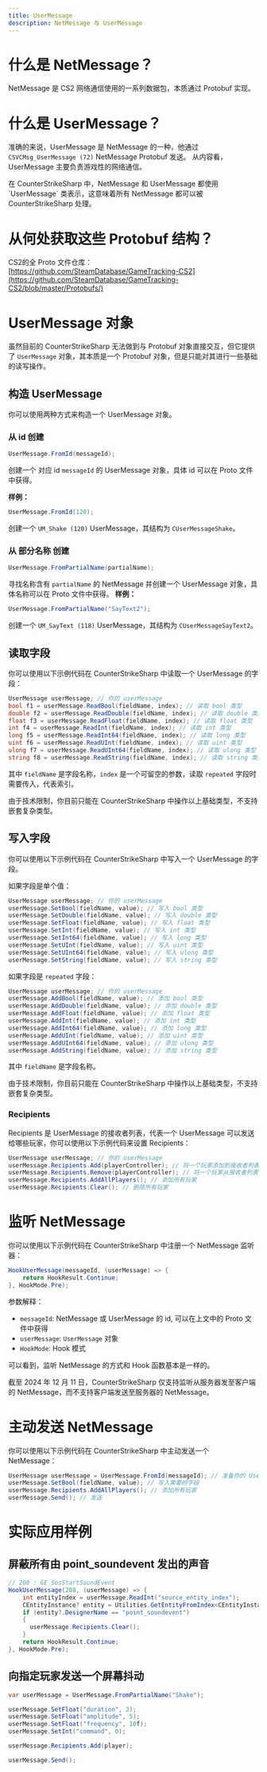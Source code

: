 ```yaml
---
title: UserMessage 
description: NetMessage 与 UserMessage
---
```


# 什么是 NetMessage？

NetMessage 是 CS2 网络通信使用的一系列数据包，本质通过 Protobuf 实现。

# 什么是 UserMessage？

准确的来说，UserMessage 是 NetMessage 的一种，他通过 `CSVCMsg_UserMessage (72)` NetMessage Protobuf 发送。
从内容看，UserMessage 主要负责游戏性的网络通信。

<Callout title="警告" type="warn">
  在 CounterStrikeSharp 中，NetMessage 和 UserMessage 都使用 `UserMessage` 类表示，这意味着所有 NetMessage 都可以被 CounterStrikeSharp 处理。
</Callout>

# 从何处获取这些 Protobuf 结构？

CS2的全 Proto 文件仓库：[https://github.com/SteamDatabase/GameTracking-CS2](https://github.com/SteamDatabase/GameTracking-CS2/blob/master/Protobufs/)

# UserMessage 对象

虽然目前的 CounterStrikeSharp 无法做到与 Protobuf 对象直接交互，但它提供了 `UserMessage` 对象，其本质是一个 Protobuf 对象，但是只能对其进行一些基础的读写操作。

## 构造 UserMessage

你可以使用两种方式来构造一个 UserMessage 对象。
### 从 id 创建
```csharp
UserMessage.FromId(messageId);
```
创建一个  对应 id `messageId` 的 UserMessage 对象，具体 id 可以在 Proto 文件中获得。

**样例：**
```csharp
UserMessage.FromId(120);
```
创建一个 `UM_Shake (120)` UserMessage，其结构为 `CUserMessageShake`。

### 从 部分名称 创建

```csharp
UserMessage.FromPartialName(partialName);
```
寻找名称含有 `partialName` 的 NetMessage 并创建一个 UserMessage 对象，具体名称可以在 Proto 文件中获得。
**样例：**
```csharp
UserMessage.FromPartialName("SayText2");
```
创建一个 `UM_SayText (118)` UserMessage，其结构为 `CUserMessageSayText2`。


## 读取字段

你可以使用以下示例代码在 CounterStrikeSharp 中读取一个 UserMessage 的字段：
```csharp
UserMessage userMessage; // 你的 userMessage
bool f1 = userMessage.ReadBool(fieldName, index); // 读取 bool 类型
double f2 = userMessage.ReadDouble(fieldName, index); // 读取 double 类型
float f3 = userMessage.ReadFloat(fieldName, index); // 读取 float 类型
int f4 = userMessage.ReadInt(fieldName, index); // 读取 int 类型
long f5 = userMessage.ReadInt64(fieldName, index); // 读取 long 类型
uint f6 = userMessage.ReadUInt(fieldName, index); // 读取 uint 类型
ulong f7 = userMessage.ReadUInt64(fieldName, index); // 读取 ulong 类型
string f8 = userMessage.ReadString(fieldName, index); // 读取 string 类型
```
其中 `fieldName` 是字段名称，`index` 是一个可留空的参数，读取 `repeated` 字段时需要传入，代表索引。

<Callout title="警告" type="warn">
  由于技术限制，你目前只能在 CounterStrikeSharp 中操作以上基础类型，不支持嵌套复杂类型。
</Callout>

## 写入字段

你可以使用以下示例代码在 CounterStrikeSharp 中写入一个 UserMessage 的字段。

如果字段是单个值：
```csharp
UserMessage userMessage; // 你的 userMessage
userMessage.SetBool(fieldName, value); // 写入 bool 类型
userMessage.SetDouble(fieldName, value); // 写入 double 类型
userMessage.SetFloat(fieldName, value); // 写入 float 类型
userMessage.SetInt(fieldName, value); // 写入 int 类型
userMessage.SetInt64(fieldName, value); // 写入 long 类型
userMessage.SetUInt(fieldName, value); // 写入 uint 类型
userMessage.SetUInt64(fieldName, value); // 写入 ulong 类型
userMessage.SetString(fieldName, value); // 写入 string 类型
```

如果字段是 `repeated` 字段：
```csharp
UserMessage userMessage; // 你的 userMessage
userMessage.AddBool(fieldName, value); // 添加 bool 类型
userMessage.AddDouble(fieldName, value); // 添加 double 类型
userMessage.AddFloat(fieldName, value); // 添加 float 类型
userMessage.AddInt(fieldName, value); // 添加 int 类型
userMessage.AddInt64(fieldName, value); // 添加 long 类型
userMessage.AddUInt(fieldName, value); // 添加 uint 类型
userMessage.AddUInt64(fieldName, value); // 添加 ulong 类型
userMessage.AddString(fieldName, value); // 添加 string 类型
```

其中 `fieldName` 是字段名称。

<Callout title="警告" type="warn">
  由于技术限制，你目前只能在 CounterStrikeSharp 中操作以上基础类型，不支持嵌套复杂类型。
</Callout>

### Recipients

Recipients 是 UserMessage 的接收者列表，代表一个 UserMessage 可以发送给哪些玩家，你可以使用以下示例代码来设置 Recipients：
```csharp
UserMessage userMessage; // 你的 userMessage
userMessage.Recipients.Add(playerController); // 将一个玩家添加到接收者列表
userMessage.Recipients.Remove(playerController); // 将一个玩家从接收者列表移除
userMessage.Recipients.AddAllPlayers(); // 添加所有玩家
userMessage.Recipients.Clear(); // 删除所有玩家
```

# 监听 NetMessage

你可以使用以下示例代码在 CounterStrikeSharp 中注册一个 NetMessage 监听器：
```csharp
HookUserMessage(messageId, (userMessage) => {
    return HookResult.Continue;
}, HookMode.Pre);
```
参数解释：
- `messageId`: NetMessage 或 UserMessage 的 id, 可以在上文中的 Proto 文件中获得
- `userMessage`: `UserMessage` 对象
- `HookMode`: Hook 模式

可以看到，监听 NetMessage 的方式和 Hook 函数基本是一样的。

<Callout title="警告" type="warn">
  截至 2024 年 12 月 11 日，CounterStrikeSharp 仅支持监听从服务器发至客户端的 NetMessage，而不支持客户端发送至服务器的 NetMessage。
</Callout>

# 主动发送 NetMessage
你可以使用以下示例代码在 CounterStrikeSharp 中主动发送一个 NetMessage：
```csharp
UserMessage userMessage = UserMessage.FromId(messageId); // 准备你的 UserMessage
userMessage.SetBool(fieldName, value); // 写入需要的字段
userMessage.Recipients.AddAllPlayers(); // 添加所有玩家
userMessage.Send(); // 发送
```

# 实际应用样例

## 屏蔽所有由 point_soundevent 发出的声音
```csharp
// 208 : GE_SosStartSoundEvent 
HookUserMessage(208, (userMessage) => {
    int entityIndex = userMessage.ReadInt("source_entity_index");
    CEntityInstance? entity = Utilities.GetEntityFromIndex<CEntityInstance>(index);
    if (entity?.DesignerName == "point_soundevent")
    {
      userMessage.Recipients.Clear();
    }
    return HookResult.Continue;
}, HookMode.Pre);
```

## 向指定玩家发送一个屏幕抖动
```csharp
var userMessage = UserMessage.FromPartialName("Shake");

userMessage.SetFloat("duration", 2);
userMessage.SetFloat("amplitude", 5);
userMessage.SetFloat("frequency", 10f);
userMessage.SetInt("command", 0);

userMessage.Recipients.Add(player);

userMessage.Send();
